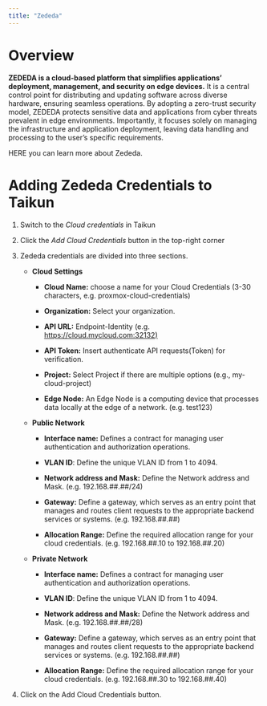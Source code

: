 ```yaml
---
title: "Zededa"
---
```


# Overview

**ZEDEDA is a cloud-based platform that simplifies applications’ deployment, management, and security on edge devices.** It is a central control point for distributing and updating software across diverse hardware, ensuring seamless operations. By adopting a zero-trust security model, ZEDEDA protects sensitive data and applications from cyber threats prevalent in edge environments. Importantly, it focuses solely on managing the infrastructure and application deployment, leaving data handling and processing to the user’s specific requirements.

<Card title="Zededa" icon="z" horizontal={true} href="https://zededa.com/">
  HERE you can learn more about Zededa.
</Card>

# Adding Zededa Credentials to Taikun

1. Switch to the *Cloud credentials* in Taikun 

2. Click the *Add Cloud Credentials* button in the top-right corner

3. Zededa credentials are divided into three sections.

   * **Cloud Settings**

     * **Cloud Name:** choose a name for your Cloud Credentials (3-30 characters, e.g. proxmox-cloud-credentials) 

     * **Organization:** Select your organization.

     * **API URL:** Endpoint-Identity (e.g. [https://cloud.mycloud.com:32132)](https://cloud.mycloud.com:32132\))

     * **API Token:** Insert authenticate API requests(Token) for verification.

     * **Project:** Select Project if there are multiple options (e.g., my-cloud-project)

     * **Edge Node:** An Edge Node is a computing device that processes data locally at the edge of a network. (e.g. test123)

   * **Public Network**

     * **Interface name:** Defines a contract for managing user authentication and authorization operations.

     * **VLAN ID**: Define the unique VLAN ID from 1 to 4094.

     * **Network address and Mask:** Define the Network address and Mask. (e.g. 192.168.##.##/24)

     * **Gateway:** Define a gateway, which serves as an entry point that manages and routes client requests to the appropriate backend services or systems. (e.g. 192.168.##.##)

     * **Allocation Range:** Define the required allocation range for your cloud credentials. (e.g. 192.168.##.10 to 192.168.##.20)

   * **Private Network**

     * **Interface name:** Defines a contract for managing user authentication and authorization operations.

     * **VLAN ID**: Define the unique VLAN ID from 1 to 4094.

     * **Network address and Mask:** Define the Network address and Mask. (e.g. 192.168.##.##/28)

     * **Gateway:** Define a gateway, which serves as an entry point that manages and routes client requests to the appropriate backend services or systems. (e.g. 192.168.##.##)

     * **Allocation Range:** Define the required allocation range for your cloud credentials. (e.g. 192.168.##.30 to 192.168.##.40)

4. Click on the Add Cloud Credentials button.